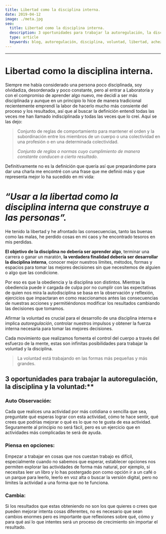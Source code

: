 ```yaml
---
title: Libertad como la disciplina interna.
date: 2019-04-12
image: ./meta.jpg
seo:
  title: Libertad como la disciplina interna.
  description: 3 oportunidades para trabajar la autoregulación, la disciplina y la voluntad
  type: article
  keywords: blog, autoregulación, disciplina, voluntad, libertad, achezeta, tdah, neurodivergencia.
---
```


---
# Libertad como la disciplina interna.

Siempre me había considerado una persona poco disciplinada, soy olvidadiza, desordenada y poco constante, pero al entrar a Laboratoria y con el compromiso de aprender algo nuevo, me decidí a ser más disciplinada y aunque en un principio lo hice de manera tradicional recientemente emprendí la labor de hacerlo mucho más consiente del proceso y los resultados, así que al buscar la definición entendí todas las veces me han llamado indisciplinada y todas las veces que lo creí. Aquí se las dejo:

> Conjunto de reglas de comportamiento para mantener el orden y la subordinación entre los miembros de un cuerpo o una colectividad en una profesión o en una determinada colectividad.
> 
> 
> *Conjunto de reglas o normas cuyo cumplimiento de manera constante conducen a cierto resultado.*
> 

Definitivamente no es la definición que quería así que preparándome para dar una charla me encontré con una frase que me definió más y que representa mejor lo ha sucedido en mi vida:

# *“Usar a la libertad como la disciplina interna que construye a las personas”.*

He tenido la libertad y he afrontado las consecuencias, tanto las buenas como las malas, he perdido cosas en mi caos y he encontrado tesoros en mis perdidas.

**El objetivo de la disciplina no debería ser aprender algo**, terminar una carrera o ganar un maratón, **la verdadera finalidad debería ser desarrollar la disciplina interna**, conocer mejor nuestros límites, métodos, formas y espacios para tomar las mejores decisiones sin que necesitemos de alguien o algo que las condicione.

Por eso es que la obediencia y la disciplina son distintos. Mientras la obediencia puede ir cargada de culpa por no cumplir con las expectativas de quien nos mira la autodisciplina se basa en la observación y reflexión, ejercicios que impactaran en como reaccionamos antes las consecuencias de nuestras acciones y permitiéndonos modificar los resultados cambiando las decisiones que tomamos.

Afirmar la voluntad es crucial para el desarrollo de una disciplina interna e implica *autoregulación*, controlar nuestros impulsos y obtener la fuerza interna necesaria para tomar las mejores decisiones.

Cada movimiento que realizamos fomenta el control del cuerpo a través del esfuerzo de la mente, estas son infinitas posibilidades para trabajar la voluntad y la disciplina.

> La voluntad está trabajando en las formas más pequeñas y más grandes.
> 

## 3 oportunidades para trabajar la autoregulación, la disciplina y la voluntad:**

### Auto Observación:

Cada que realices una actividad por más cotidiana o sencilla que sea, preguntate qué esperas lograr con esta actividad, cómo te hace sentir, qué crees que podrías mejorar o qué es lo que no te gusta de esa actividad. Seguramente al principio no será fácil, pero es un ejercicio que en actividades más complicadas te será de ayuda.

### Piensa en opciones:

Empezar a trabajar en cosas que nos cuestan trabajo es difícil, especialmente cuando no sabemos que esperar, establecer opciones nos permiten explorar las actividades de forma más natural, por ejemplo, si necesitas leer un libro y lo has postergado pon como opción ir a un café o un parque para leerlo, leerlo en voz alta o buscar la versión digital, pero no limites la actividad a una forma que no te funciona.

### Cambia:

Si los resultados que estas obteniendo no son los que quieres o crees que pueden mejorar intenta cosas diferentes, no es necesario que sean cambios enormes pero es importante que reflexiones sobre qué, cómo y para qué así lo que intentes será un proceso de crecimiento sin importar el resultado.
